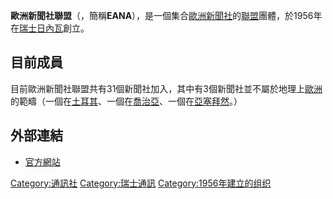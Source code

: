 '''歐洲新聞社聯盟'''（{{lang-en|'''European Alliance of News Agencies'''}}，簡稱'''EANA'''），是一個集合[[歐洲|歐洲]][[新聞社|新聞社]]的[[聯盟|聯盟]]團體，於1956年在[[瑞士|瑞士]][[日內瓦|日內瓦]]創立。
==目前成員==
目前歐洲新聞社聯盟共有31個新聞社加入，其中有3個新聞社並不屬於地理上[[歐洲|歐洲]]的範疇（一個在[[土耳其|土耳其]]、一個在[[喬治亞|喬治亞]]、一個在[[亞塞拜然|亞塞拜然]]。）

==外部連結==
*[http://www.newsalliance.org/ 官方網站] {{Wayback|url=http://www.newsalliance.org/ |date=20210403031245 }}{{En icon}}
{{歐洲小作品}}
[[Category:通訊社|Category:通訊社]]
[[Category:瑞士通訊|Category:瑞士通訊]]
[[Category:1956年建立的组织|Category:1956年建立的组织]]